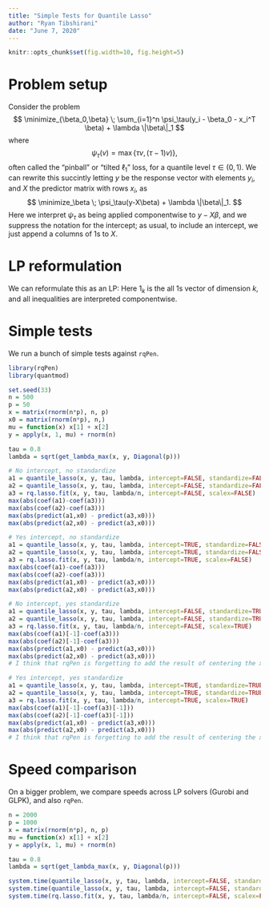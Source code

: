 ```yaml
---
title: "Simple Tests for Quantile Lasso"
author: "Ryan Tibshirani"
date: "June 7, 2020"
---
```


```r
knitr::opts_chunk$set(fig.width=10, fig.height=5)
```

$$
\newcommand{\argmin}{\mathop{\mathrm{argmin}}}
\newcommand{\argmax}{\mathop{\mathrm{argmax}}}
\newcommand{\minimize}{\mathop{\mathrm{minimize}}}
\newcommand{\st}{\mathop{\mathrm{subject\,\,to}}}
$$

Problem setup
===

Consider the problem 
$$
\minimize_{\beta_0,\beta} \; \sum_{i=1}^n \psi_\tau(y_i - \beta_0 - x_i^T \beta) + \lambda \|\beta\|_1
$$
where 
$$
\psi_\tau(v) = \max\{\tau v, (\tau-1) v)\},
$$
often called the "pinball" or "tilted $\ell_1$" loss, for a quantile level $\tau \in (0,1)$. We can rewrite this succintly letting $y$ be the response vector with elements $y_i$, and $X$ the predictor matrix with rows $x_i$, as
$$
\minimize_\beta \; \psi_\tau(y-X\beta) + \lambda \|\beta\|_1.
$$
Here we interpret $\psi_\tau$ as being applied componentwise to $y-X\beta$, and we suppress the notation for the intercept; as usual, to include an intercept, we just append a columns of 1s to $X$.

LP reformulation
===

We can reformulate this as an LP:
\begin{alignat*}{2}
&\minimize_{\beta,u,v} \quad && 1_n^\top v + \lambda 1_p^\top u\\
&\st \quad && v \geq \tau (y-X\beta), \\
&&& v \geq (\tau-1) (y-X\beta), \\
&&& u \geq \beta, \; u \geq -\beta.
\end{alignat*}
Here $1_k$ is the all 1s vector of dimension $k$, and all inequalities are interpreted componentwise. 

Simple tests
===

We run a bunch of simple tests against `rqPen`.

```r
library(rqPen)
library(quantmod)

set.seed(33)
n = 500
p = 50
x = matrix(rnorm(n*p), n, p)
x0 = matrix(rnorm(n*p), n,)
mu = function(x) x[1] + x[2]
y = apply(x, 1, mu) + rnorm(n)

tau = 0.8
lambda = sqrt(get_lambda_max(x, y, Diagonal(p)))

# No intercept, no standardize
a1 = quantile_lasso(x, y, tau, lambda, intercept=FALSE, standardize=FALSE)
a2 = quantile_lasso(x, y, tau, lambda, intercept=FALSE, standardize=FALSE, lp_solver="glpk")
a3 = rq.lasso.fit(x, y, tau, lambda/n, intercept=FALSE, scalex=FALSE)
max(abs(coef(a1)-coef(a3)))
max(abs(coef(a2)-coef(a3)))
max(abs(predict(a1,x0) - predict(a3,x0)))
max(abs(predict(a2,x0) - predict(a3,x0)))

# Yes intercept, no standardize
a1 = quantile_lasso(x, y, tau, lambda, intercept=TRUE, standardize=FALSE)
a2 = quantile_lasso(x, y, tau, lambda, intercept=TRUE, standardize=FALSE, lp_solver="glpk")
a3 = rq.lasso.fit(x, y, tau, lambda/n, intercept=TRUE, scalex=FALSE)
max(abs(coef(a1)-coef(a3)))
max(abs(coef(a2)-coef(a3)))
max(abs(predict(a1,x0) - predict(a3,x0)))
max(abs(predict(a2,x0) - predict(a3,x0)))

# No intercept, yes standardize
a1 = quantile_lasso(x, y, tau, lambda, intercept=FALSE, standardize=TRUE)
a2 = quantile_lasso(x, y, tau, lambda, intercept=FALSE, standardize=TRUE, lp_solver="glpk")
a3 = rq.lasso.fit(x, y, tau, lambda/n, intercept=FALSE, scalex=TRUE)
max(abs(coef(a1)[-1]-coef(a3)))
max(abs(coef(a2)[-1]-coef(a3)))
max(abs(predict(a1,x0) - predict(a3,x0)))
max(abs(predict(a2,x0) - predict(a3,x0)))
# I think that rqPen is forgetting to add the result of centering the x's back into the intercept

# Yes intercept, yes standardize
a1 = quantile_lasso(x, y, tau, lambda, intercept=TRUE, standardize=TRUE)
a2 = quantile_lasso(x, y, tau, lambda, intercept=TRUE, standardize=TRUE, lp_solver="glpk")
a3 = rq.lasso.fit(x, y, tau, lambda/n, intercept=TRUE, scalex=TRUE)
max(abs(coef(a1)[-1]-coef(a3)[-1]))
max(abs(coef(a2)[-1]-coef(a3)[-1]))
max(abs(predict(a1,x0) - predict(a3,x0)))
max(abs(predict(a2,x0) - predict(a3,x0)))
# I think that rqPen is forgetting to add the result of centering the x's back into the intercept
```

Speed comparison
===

On a bigger problem, we compare speeds across LP solvers (Gurobi and GLPK), and also `rqPen`.

```r
n = 2000
p = 1000
x = matrix(rnorm(n*p), n, p)
mu = function(x) x[1] + x[2]
y = apply(x, 1, mu) + rnorm(n)

tau = 0.8
lambda = sqrt(get_lambda_max(x, y, Diagonal(p)))

system.time(quantile_lasso(x, y, tau, lambda, intercept=FALSE, standardize=FALSE, verbose=TRUE))[3]
system.time(quantile_lasso(x, y, tau, lambda, intercept=FALSE, standardize=FALSE, lp_solver="glpk", verbose=TRUE))[3]
system.time(rq.lasso.fit(x, y, tau, lambda/n, intercept=FALSE, scalex=FALSE))[3]
```